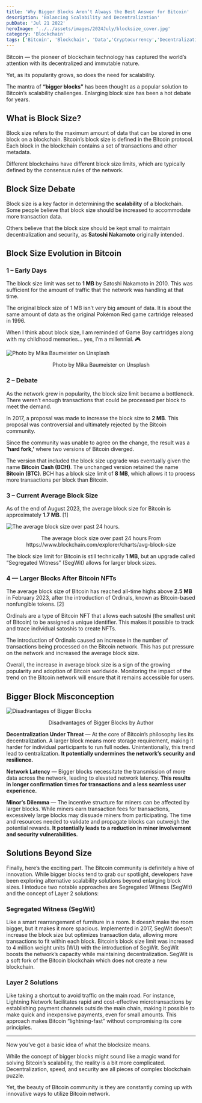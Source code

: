 ```yaml
---
title: 'Why Bigger Blocks Aren’t Always the Best Answer for Bitcoin'
description: 'Balancing Scalability and Decentralization'
pubDate: 'Jul 21 2022'
heroImage: '../../assets/images/2024July/blocksize_cover.jpg'
category: 'Blockchain'
tags: ['Bitcoin', 'Blockchain', 'Data','Cryptocurrency','Decentralization']
---
```


Bitcoin ― the pioneer of blockchain technology has captured the world’s attention with its decentralized and immutable nature.

Yet, as its popularity grows, so does the need for scalability.

The mantra of **“bigger blocks”** has been thought as a popular solution to Bitcoin’s scalability challenges. Enlarging block size has been a hot debate for years.

## What is Block Size?

Block size refers to the maximum amount of data that can be stored in one block on a blockchain. Bitcoin’s block size is defined in the Bitcoin protocol. Each block in the blockchain contains a set of transactions and other metadata.

Different blockchains have different block size limits, which are typically defined by the consensus rules of the network.

## Block Size Debate

Block size is a key factor in determining the **scalability** of a blockchain. Some people believe that block size should be increased to accommodate more transaction data.

Others believe that the block size should be kept small to maintain decentralization and security, as **Satoshi Nakamoto** originally intended.

## Block Size Evolution in Bitcoin
### 1 – Early Days

The block size limit was set to **1 MB** by Satoshi Nakamoto in 2010. This was sufficient for the amount of traffic that the network was handling at that time.

The original block size of 1 MB isn’t very big amount of data. It is about the same amount of data as the original Pokémon Red game cartridge released in 1996.

When I think about block size, I am reminded of Game Boy cartridges along with my childhood memories… yes, I’m a millennial. 🎮

![Photo by Mika Baumeister on Unsplash](../../assets/images/2024July/pokemon.jpg)
<p align="center">Photo by Mika Baumeister on Unsplash</p>


### 2 – Debate
As the network grew in popularity, the block size limit became a bottleneck. There weren’t enough transactions that could be processed per block to meet the demand.

In 2017, a proposal was made to increase the block size to **2 MB**. This proposal was controversial and ultimately rejected by the Bitcoin community.

Since the community was unable to agree on the change, the result was a **‘hard fork,’** where two versions of Bitcoin diverged.

The version that included the block size upgrade was eventually given the name **Bitcoin Cash (BCH)**. The unchanged version retained the name **Bitcoin (BTC)**. BCH has a block size limit of **8 MB**, which allows it to process more transactions per block than Bitcoin.

### 3 – Current Average Block Size
As of the end of August 2023, the average block size for Bitcoin is approximately **1.7 MB**. [1]

![The average block size over past 24 hours.](../../assets/images/2024July/blocksize.jpg)
<p align="center">The average block size over past 24 hours From https://www.blockchain.com/explorer/charts/avg-block-size</p>

The block size limit for Bitcoin is still technically **1 MB**, but an upgrade called “Segregated Witness” (SegWit) allows for larger block sizes.

### 4 — Larger Blocks After Bitcoin NFTs
The average block size of Bitcoin has reached all-time highs above **2.5 MB** in February 2023, after the introduction of Ordinals, known as Bitcoin-based nonfungible tokens. [2]

Ordinals are a type of Bitcoin NFT that allows each satoshi (the smallest unit of Bitcoin) to be assigned a unique identifier. This makes it possible to track and trace individual satoshis to create NFTs.

The introduction of Ordinals caused an increase in the number of transactions being processed on the Bitcoin network. This has put pressure on the network and increased the average block size.

Overall, the increase in average block size is a sign of the growing popularity and adoption of Bitcoin worldwide. Monitoring the impact of the trend on the Bitcoin network will ensure that it remains accessible for users.

## Bigger Block Misconception
![Disadvantages of Bigger Blocks](../../assets/images/2024July/misconception.jpg)
<p align="center">Disadvantages of Bigger Blocks by Author</p>

**Decentralization Under Threat** — At the core of Bitcoin’s philosophy lies its decentralization. A larger block means more storage requirement, making it harder for individual participants to run full nodes. Unintentionally, this trend lead to centralization. **It potentially undermines the network’s security and resilience.**

**Network Latency** — Bigger blocks necessitate the transmission of more data across the network, leading to elevated network latency. **This results in longer confirmation times for transactions and a less seamless user experience.**

**Minor’s Dilemma** — The incentive structure for miners can be affected by larger blocks. While miners earn transaction fees for transactions, excessively large blocks may dissuade miners from participating. The time and resources needed to validate and propagate blocks can outweigh the potential rewards. **It potentially leads to a reduction in miner involvement and security vulnerabilities.**

## Solutions Beyond Size
Finally, here’s the exciting part. The Bitcoin community is definitely a hive of innovation. While bigger blocks tend to grab our spotlight, developers have been exploring alternative scalability solutions beyond enlarging block sizes. I intoduce two notable approaches are Segregated Witness (SegWit) and the concept of Layer 2 solutions:

### Segregated Witness (SegWit)
Like a smart rearrangement of furniture in a room. It doesn’t make the room bigger, but it makes it more spacious. Implemented in 2017, SegWit doesn’t increase the block size but optimizes transaction data, allowing more transactions to fit within each block. Bitcoin’s block size limit was increased to 4 million weight units (WU) with the introduction of SegWit. SegWit boosts the network’s capacity while maintaining decentralization. SegWit is a soft fork of the Bitcoin blockchain which does not create a new blockchain.

### Layer 2 Solutions
Like taking a shortcut to avoid traffic on the main road. For instance, Lightning Network facilitates rapid and cost-effective microtransactions by establishing payment channels outside the main chain, making it possible to make quick and inexpensive payments, even for small amounts. This approach makes Bitcoin “lightning-fast” without compromising its core principles.

---
Now you’ve got a basic idea of what the blocksize means.

While the concept of bigger blocks might sound like a magic wand for solving Bitcoin’s scalability, the reality is a bit more complicated. Decentralization, speed, and security are all pieces of complex blockchain puzzle.

Yet, the beauty of Bitcoin community is they are constantly coming up with innovative ways to utilize Bitcoin network.
